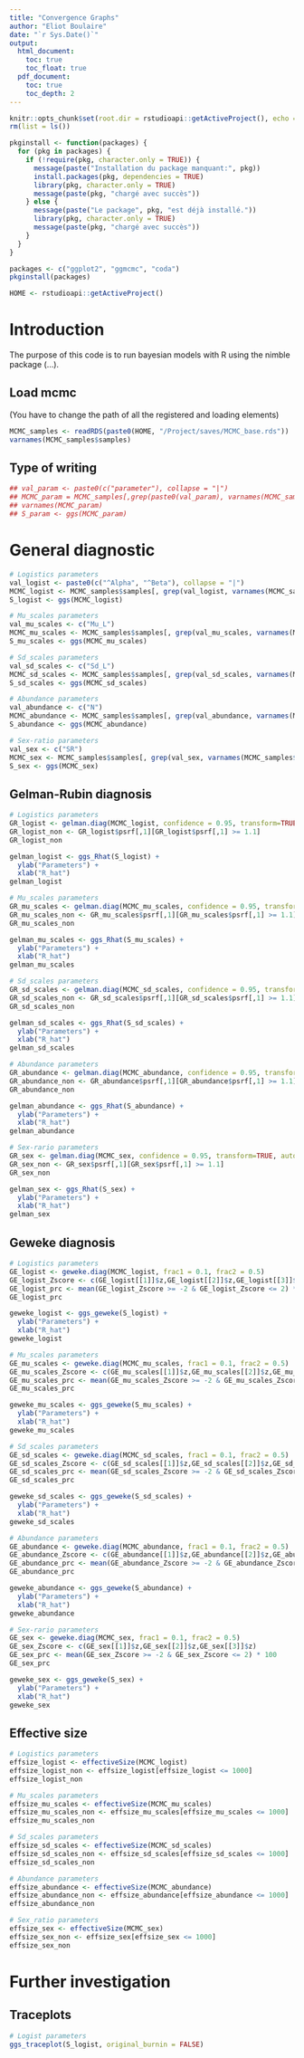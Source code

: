 ```yaml
---
title: "Convergence Graphs"
author: "Eliot Boulaire"
date: "`r Sys.Date()`"
output:
  html_document:
    toc: true
    toc_float: true 
  pdf_document:
    toc: true
    toc_depth: 2
---
```


```r
knitr::opts_chunk$set(root.dir = rstudioapi::getActiveProject(), echo = TRUE)
rm(list = ls())

pkginstall <- function(packages) {
  for (pkg in packages) {
    if (!require(pkg, character.only = TRUE)) {
      message(paste("Installation du package manquant:", pkg))
      install.packages(pkg, dependencies = TRUE)
      library(pkg, character.only = TRUE)
      message(paste(pkg, "chargé avec succès"))
    } else {
      message(paste("Le package", pkg, "est déjà installé."))
      library(pkg, character.only = TRUE)
      message(paste(pkg, "chargé avec succès"))
    }
  }
}

packages <- c("ggplot2", "ggmcmc", "coda")
pkginstall(packages)

HOME <- rstudioapi::getActiveProject()
```

# Introduction

The purpose of this code is to run bayesian models with R using the nimble package (...).

## Load mcmc

(You have to change the path of all the registered and loading elements)

```r
MCMC_samples <- readRDS(paste0(HOME, "/Project/saves/MCMC_base.rds"))
varnames(MCMC_samples$samples)
```

## Type of writing

```r
## val_param <- paste0(c("parameter"), collapse = "|")
## MCMC_param = MCMC_samples[,grep(paste0(val_param), varnames(MCMC_samples))]
## varnames(MCMC_param)
## S_param <- ggs(MCMC_param)
```

# General diagnostic

```r
# Logistics parameters
val_logist <- paste0(c("^Alpha", "^Beta"), collapse = "|")
MCMC_logist <- MCMC_samples$samples[, grep(val_logist, varnames(MCMC_samples$samples))]
S_logist <- ggs(MCMC_logist)

# Mu_scales parameters
val_mu_scales <- c("Mu_L")
MCMC_mu_scales <- MCMC_samples$samples[, grep(val_mu_scales, varnames(MCMC_samples$samples))]
S_mu_scales <- ggs(MCMC_mu_scales)

# Sd_scales parameters
val_sd_scales <- c("Sd_L")
MCMC_sd_scales <- MCMC_samples$samples[, grep(val_sd_scales, varnames(MCMC_samples$samples))]
S_sd_scales <- ggs(MCMC_sd_scales)

# Abundance parameters
val_abundance <- c("N")
MCMC_abundance <- MCMC_samples$samples[, grep(val_abundance, varnames(MCMC_samples$samples))]
S_abundance <- ggs(MCMC_abundance)

# Sex-ratio parameters
val_sex <- c("SR")
MCMC_sex <- MCMC_samples$samples[, grep(val_sex, varnames(MCMC_samples$samples))]
S_sex <- ggs(MCMC_sex)
```

## Gelman-Rubin diagnosis

```r
# Logistics parameters
GR_logist <- gelman.diag(MCMC_logist, confidence = 0.95, transform=TRUE, autoburnin=TRUE, multivariate = FALSE)
GR_logist_non <- GR_logist$psrf[,1][GR_logist$psrf[,1] >= 1.1]
GR_logist_non

gelman_logist <- ggs_Rhat(S_logist) + 
  ylab("Parameters") +
  xlab("R_hat")
gelman_logist

# Mu_scales parameters
GR_mu_scales <- gelman.diag(MCMC_mu_scales, confidence = 0.95, transform=TRUE, autoburnin=TRUE, multivariate = FALSE)
GR_mu_scales_non <- GR_mu_scales$psrf[,1][GR_mu_scales$psrf[,1] >= 1.1]
GR_mu_scales_non

gelman_mu_scales <- ggs_Rhat(S_mu_scales) + 
  ylab("Parameters") +
  xlab("R_hat")
gelman_mu_scales

# Sd_scales parameters
GR_sd_scales <- gelman.diag(MCMC_sd_scales, confidence = 0.95, transform=TRUE, autoburnin=TRUE, multivariate = FALSE)
GR_sd_scales_non <- GR_sd_scales$psrf[,1][GR_sd_scales$psrf[,1] >= 1.1]
GR_sd_scales_non

gelman_sd_scales <- ggs_Rhat(S_sd_scales) + 
  ylab("Parameters") +
  xlab("R_hat")
gelman_sd_scales

# Abundance parameters
GR_abundance <- gelman.diag(MCMC_abundance, confidence = 0.95, transform=TRUE, autoburnin=TRUE, multivariate = FALSE)
GR_abundance_non <- GR_abundance$psrf[,1][GR_abundance$psrf[,1] >= 1.1]
GR_abundance_non

gelman_abundance <- ggs_Rhat(S_abundance) + 
  ylab("Parameters") +
  xlab("R_hat")
gelman_abundance

# Sex-rario parameters
GR_sex <- gelman.diag(MCMC_sex, confidence = 0.95, transform=TRUE, autoburnin=TRUE, multivariate = FALSE)
GR_sex_non <- GR_sex$psrf[,1][GR_sex$psrf[,1] >= 1.1]
GR_sex_non

gelman_sex <- ggs_Rhat(S_sex) + 
  ylab("Parameters") +
  xlab("R_hat")
gelman_sex
```

## Geweke diagnosis

```r
# Logistics parameters
GE_logist <- geweke.diag(MCMC_logist, frac1 = 0.1, frac2 = 0.5)
GE_logist_Zscore <- c(GE_logist[[1]]$z,GE_logist[[2]]$z,GE_logist[[3]]$z)
GE_logist_prc <- mean(GE_logist_Zscore >= -2 & GE_logist_Zscore <= 2) * 100
GE_logist_prc

geweke_logist <- ggs_geweke(S_logist) + 
  ylab("Parameters") +
  xlab("R_hat")
geweke_logist

# Mu_scales parameters
GE_mu_scales <- geweke.diag(MCMC_mu_scales, frac1 = 0.1, frac2 = 0.5)
GE_mu_scales_Zscore <- c(GE_mu_scales[[1]]$z,GE_mu_scales[[2]]$z,GE_mu_scales[[3]]$z)
GE_mu_scales_prc <- mean(GE_mu_scales_Zscore >= -2 & GE_mu_scales_Zscore <= 2) * 100
GE_mu_scales_prc

geweke_mu_scales <- ggs_geweke(S_mu_scales) + 
  ylab("Parameters") +
  xlab("R_hat")
geweke_mu_scales

# Sd_scales parameters
GE_sd_scales <- geweke.diag(MCMC_sd_scales, frac1 = 0.1, frac2 = 0.5)
GE_sd_scales_Zscore <- c(GE_sd_scales[[1]]$z,GE_sd_scales[[2]]$z,GE_sd_scales[[3]]$z)
GE_sd_scales_prc <- mean(GE_sd_scales_Zscore >= -2 & GE_sd_scales_Zscore <= 2) * 100
GE_sd_scales_prc

geweke_sd_scales <- ggs_geweke(S_sd_scales) + 
  ylab("Parameters") +
  xlab("R_hat")
geweke_sd_scales

# Abundance parameters
GE_abundance <- geweke.diag(MCMC_abundance, frac1 = 0.1, frac2 = 0.5)
GE_abundance_Zscore <- c(GE_abundance[[1]]$z,GE_abundance[[2]]$z,GE_abundance[[3]]$z)
GE_abundance_prc <- mean(GE_abundance_Zscore >= -2 & GE_abundance_Zscore <= 2) * 100
GE_abundance_prc

geweke_abundance <- ggs_geweke(S_abundance) + 
  ylab("Parameters") +
  xlab("R_hat")
geweke_abundance

# Sex-rario parameters
GE_sex <- geweke.diag(MCMC_sex, frac1 = 0.1, frac2 = 0.5)
GE_sex_Zscore <- c(GE_sex[[1]]$z,GE_sex[[2]]$z,GE_sex[[3]]$z)
GE_sex_prc <- mean(GE_sex_Zscore >= -2 & GE_sex_Zscore <= 2) * 100
GE_sex_prc

geweke_sex <- ggs_geweke(S_sex) + 
  ylab("Parameters") +
  xlab("R_hat")
geweke_sex
```

## Effective size

```r
# Logistics parameters
effsize_logist <- effectiveSize(MCMC_logist)
effsize_logist_non <- effsize_logist[effsize_logist <= 1000]
effsize_logist_non

# Mu_scales parameters
effsize_mu_scales <- effectiveSize(MCMC_mu_scales)
effsize_mu_scales_non <- effsize_mu_scales[effsize_mu_scales <= 1000]
effsize_mu_scales_non

# Sd_scales parameters
effsize_sd_scales <- effectiveSize(MCMC_sd_scales)
effsize_sd_scales_non <- effsize_sd_scales[effsize_sd_scales <= 1000]
effsize_sd_scales_non

# Abundance parameters
effsize_abundance <- effectiveSize(MCMC_abundance)
effsize_abundance_non <- effsize_abundance[effsize_abundance <= 1000]
effsize_abundance_non

# Sex_ratio parameters
effsize_sex <- effectiveSize(MCMC_sex)
effsize_sex_non <- effsize_sex[effsize_sex <= 1000]
effsize_sex_non
```

# Further investigation

## Traceplots

```r
# Logist parameters
ggs_traceplot(S_logist, original_burnin = FALSE)
```
